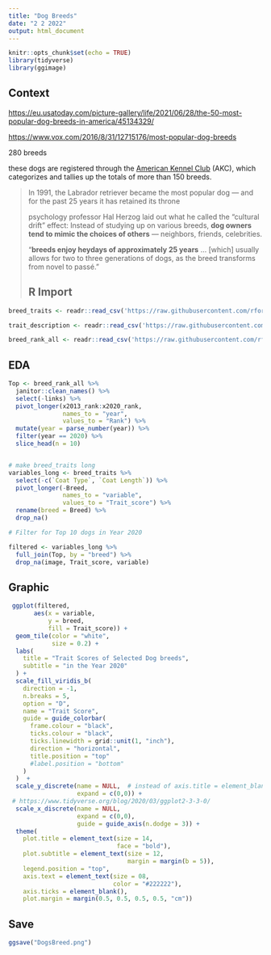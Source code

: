 ---
title: "Dog Breeds"
date: "2 2 2022"
output: html_document
---

```{r setup, include=FALSE}
knitr::opts_chunk$set(echo = TRUE)
library(tidyverse)
library(ggimage)
```

## Context

<https://eu.usatoday.com/picture-gallery/life/2021/06/28/the-50-most-popular-dog-breeds-in-america/45134329/>

<https://www.vox.com/2016/8/31/12715176/most-popular-dog-breeds>

280 breeds

these dogs are registered through the [American Kennel Club](http://www.akc.org/dog-breeds/) (AKC), which categorizes and tallies up the totals of more than 150 breeds.

> In 1991, the Labrador retriever became the most popular dog --- and for the past 25 years it has retained its throne
>
> psychology professor Hal Herzog laid out what he called the "cultural
> drift" effect: Instead of studying up on various breeds, **dog owners tend
> to mimic the choices of others** --- neighbors, friends, celebrities.
>
> "**breeds enjoy heydays of approximately 25 years** ... [which] usually allows
> for two to three generations of dogs, as the breed transforms from
> novel to passé."
>
>
## R Import

```{r import}

breed_traits <- readr::read_csv('https://raw.githubusercontent.com/rfordatascience/tidytuesday/master/data/2022/2022-02-01/breed_traits.csv')

trait_description <- readr::read_csv('https://raw.githubusercontent.com/rfordatascience/tidytuesday/master/data/2022/2022-02-01/trait_description.csv')

breed_rank_all <- readr::read_csv('https://raw.githubusercontent.com/rfordatascience/tidytuesday/master/data/2022/2022-02-01/breed_rank.csv')
```

## EDA

```{r}


Top <- breed_rank_all %>% 
  janitor::clean_names() %>% 
  select(-links) %>% 
  pivot_longer(x2013_rank:x2020_rank,
               names_to = "year", 
               values_to = "Rank") %>% 
  mutate(year = parse_number(year)) %>% 
  filter(year == 2020) %>% 
  slice_head(n = 10) 


# make breed_traits long
variables_long <- breed_traits %>% 
  select(-c(`Coat Type`, `Coat Length`)) %>% 
  pivot_longer(-Breed, 
               names_to = "variable", 
               values_to = "Trait_score") %>% 
  rename(breed = Breed) %>% 
  drop_na()

# Filter for Top 10 dogs in Year 2020

filtered <- variables_long %>% 
  full_join(Top, by = "breed") %>% 
  drop_na(image, Trait_score, variable) 
```

## Graphic

```{r}

 ggplot(filtered, 
       aes(x = variable, 
           y = breed, 
           fill = Trait_score)) +
  geom_tile(color = "white", 
            size = 0.2) +
  labs(
    title = "Trait Scores of Selected Dog breeds", 
    subtitle = "in the Year 2020"
  ) +
  scale_fill_viridis_b(
    direction = -1,
    n.breaks = 5, 
    option = "D", 
    name = "Trait Score",
    guide = guide_colorbar(
      frame.colour = "black",
      ticks.colour = "black",
      ticks.linewidth = grid::unit(1, "inch"),
      direction = "horizontal", 
      title.position = "top" 
      #label.position = "bottom"
    )
  )  + 
  scale_y_discrete(name = NULL,  # instead of axis.title = element_blank()
                   expand = c(0,0)) +
 # https://www.tidyverse.org/blog/2020/03/ggplot2-3-3-0/
  scale_x_discrete(name = NULL, 
                   expand = c(0,0), 
                   guide = guide_axis(n.dodge = 3)) +
  theme(
    plot.title = element_text(size = 14, 
                              face = "bold"),
    plot.subtitle = element_text(size = 12, 
                                 margin = margin(b = 5)),
    legend.position = "top", 
    axis.text = element_text(size = 08, 
                             color = "#222222"),
    axis.ticks = element_blank(), 
    plot.margin = margin(0.5, 0.5, 0.5, 0.5, "cm"))
```

## Save 

```{r}

ggsave("DogsBreed.png")
```

